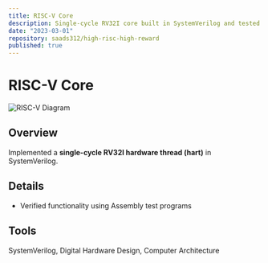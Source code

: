 ```yaml
---
title: RISC-V Core
description: Single-cycle RV32I core built in SystemVerilog and tested with assembly programs.
date: "2023-03-01"
repository: saads312/high-risc-high-reward
published: true
---
```


# RISC-V Core
![RISC-V Diagram](/riscv.png)

## Overview
Implemented a **single-cycle RV32I hardware thread (hart)** in SystemVerilog.

## Details
- Verified functionality using Assembly test programs  

## Tools
SystemVerilog, Digital Hardware Design, Computer Architecture
